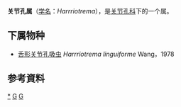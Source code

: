 {{Automatic Taxobox
| taxon = Harrriotrema
| parent authority =  (Yamaguti，1933) Mehra，1962 
| authority = Nicoll, 1914
}}

'''关节孔属'''（[[学名|学名]]：''Harrriotrema''），是[[关节孔科|关节孔科]]下的一个属。

==下属物种==
* [[舌形关节孔吸虫|舌形关节孔吸虫]] ''Harrriotrema linguiforme'' Wang，1978

==参考資料==
{{reflist}}

{{taxonbar}}
[[Category:_关节孔属|*]]
[[Category:_关节孔科|G]]
[[Category:_1914年描述的分类群|G]]